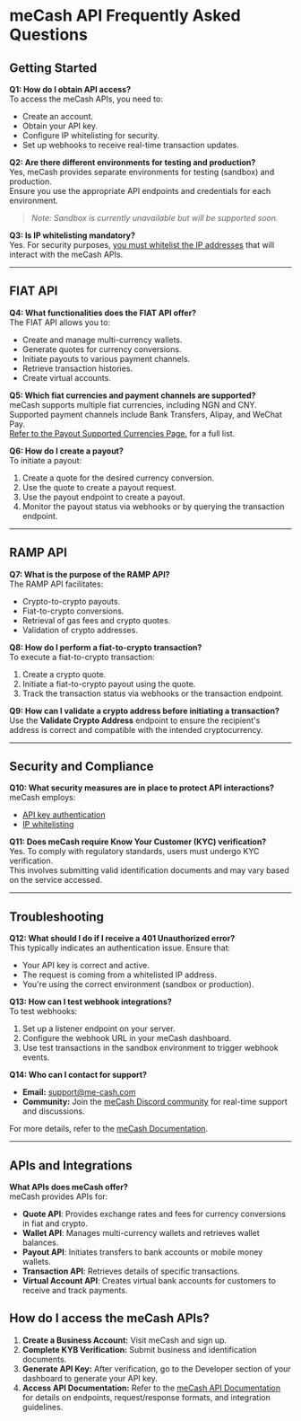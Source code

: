 
# meCash API Frequently Asked Questions


## Getting Started

**Q1: How do I obtain API access?**  
To access the meCash APIs, you need to:
- Create an account.
- Obtain your API key.
- Configure IP whitelisting for security.
- Set up webhooks to receive real-time transaction updates.

**Q2: Are there different environments for testing and production?**  
Yes, meCash provides separate environments for testing (sandbox) and production.  
Ensure you use the appropriate API endpoints and credentials for each environment.  

> _Note: Sandbox is currently unavailable but will be supported soon._

**Q3: Is IP whitelisting mandatory?**  
Yes. For security purposes, [you must whitelist the IP addresses](/ip-whitelisting) that will interact with the meCash APIs.

---

## FIAT API

**Q4: What functionalities does the FIAT API offer?**  
The FIAT API allows you to:
- Create and manage multi-currency wallets.
- Generate quotes for currency conversions.
- Initiate payouts to various payment channels.
- Retrieve transaction histories.
- Create virtual accounts.  


**Q5: Which fiat currencies and payment channels are supported?**  
meCash supports multiple fiat currencies, including NGN and CNY.
Supported payment channels include Bank Transfers, Alipay, and WeChat Pay.  
[Refer to the Payout Supported Currencies Page.](/payout/supported-currencies.mdx) for a full list.

**Q6: How do I create a payout?**  
To initiate a payout:
1. Create a quote for the desired currency conversion.
2. Use the quote to create a payout request.
3. Use the payout endpoint to create a payout.
4. Monitor the payout status via webhooks or by querying the transaction endpoint.

---

## RAMP API

**Q7: What is the purpose of the RAMP API?**  
The RAMP API facilitates:
- Crypto-to-crypto payouts.
- Fiat-to-crypto conversions.
- Retrieval of gas fees and crypto quotes.
- Validation of crypto addresses.

**Q8: How do I perform a fiat-to-crypto transaction?**  
To execute a fiat-to-crypto transaction:
1. Create a crypto quote.
2. Initiate a fiat-to-crypto payout using the quote.
3. Track the transaction status via webhooks or the transaction endpoint.

**Q9: How can I validate a crypto address before initiating a transaction?**  
Use the **Validate Crypto Address** endpoint to ensure the recipient's address is correct and compatible with the intended cryptocurrency.

---

## Security and Compliance

**Q10: What security measures are in place to protect API interactions?**  
meCash employs:
- [API key authentication](/account-creation)
- [IP whitelisting](/ipwhitelisiting)


**Q11: Does meCash require Know Your Customer (KYC) verification?**  
Yes. To comply with regulatory standards, users must undergo KYC verification.  
This involves submitting valid identification documents and may vary based on the service accessed.  


---

## Troubleshooting

**Q12: What should I do if I receive a 401 Unauthorized error?**  
This typically indicates an authentication issue. Ensure that:
- Your API key is correct and active.
- The request is coming from a whitelisted IP address.
- You're using the correct environment (sandbox or production).  


**Q13: How can I test webhook integrations?**  
To test webhooks:
1. Set up a listener endpoint on your server.
2. Configure the webhook URL in your meCash dashboard.
3. Use test transactions in the sandbox environment to trigger webhook events.  


**Q14: Who can I contact for support?**  
- **Email:** [support@me-cash.com](mailto:support@me-cash.com)  
- **Community:** Join the [meCash Discord community](https://discord.gg/CC5v6h52Wk) for real-time support and discussions.  


For more details, refer to the [meCash Documentation](https://docs.me-cash.com).

---

## APIs and Integrations

**What APIs does meCash offer?**  
meCash provides APIs for:
- **Quote API**: Provides exchange rates and fees for currency conversions in fiat and crypto.
- **Wallet API**: Manages multi-currency wallets and retrieves wallet balances.
- **Payout API**: Initiates transfers to bank accounts or mobile money wallets.
- **Transaction API**: Retrieves details of specific transactions.
- **Virtual Account API**: Creates virtual bank accounts for customers to receive and track payments.

## **How do I access the meCash APIs?**  
1. **Create a Business Account:** Visit meCash and sign up.  
2. **Complete KYB Verification:** Submit business and identification documents.  
3. **Generate API Key:** After verification, go to the Developer section of your dashboard to generate your API key.  
4. **Access API Documentation:** Refer to the [meCash API Documentation](https://docs.me-cash.com) for details on endpoints, request/response formats, and integration guidelines.


